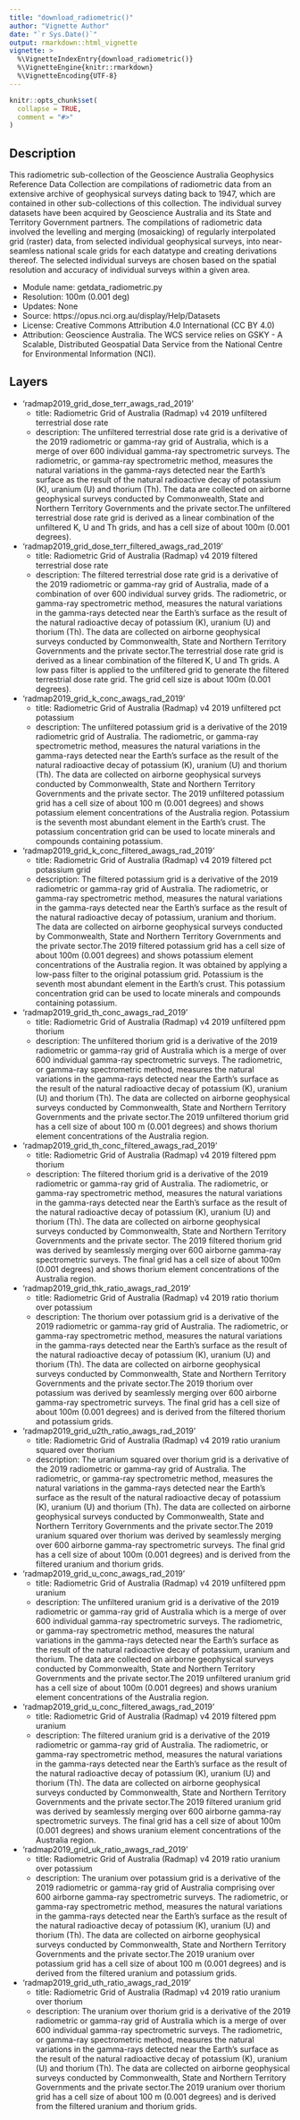 ```yaml
---
title: "download_radiometric()"
author: "Vignette Author"
date: "`r Sys.Date()`"
output: rmarkdown::html_vignette
vignette: >
  %\VignetteIndexEntry{download_radiometric()}
  %\VignetteEngine{knitr::rmarkdown}
  %\VignetteEncoding{UTF-8}
---
```


```r
knitr::opts_chunk$set(
  collapse = TRUE,
  comment = "#>"
)
```

## Description

This radiometric sub-collection of the Geoscience Australia Geophysics Reference Data Collection are compilations of radiometric data from an extensive archive of geophysical surveys dating back to 1947, which are contained in other sub-collections of this collection. The individual survey datasets have been acquired by Geoscience Australia and its State and Territory Government partners. The compilations of radiometric data involved the levelling and merging (mosaicking) of regularly interpolated grid (raster) data, from selected individual geophysical surveys, into near-seamless national scale grids for each datatype and creating derivations thereof. The selected individual surveys are chosen based on the spatial resolution and accuracy of individual surveys within a given area. 

- Module name: getdata_radiometric.py
- Resolution: 100m (0.001 deg)
- Updates: None
- Source: https://opus.nci.org.au/display/Help/Datasets
- License: Creative Commons Attribution 4.0 International (CC BY 4.0)
- Attribution: Geoscience Australia. The WCS service relies on GSKY - A Scalable, Distributed Geospatial Data Service from the National Centre for Environmental Information (NCI).

## Layers

- 'radmap2019_grid_dose_terr_awags_rad_2019'
   - title: Radiometric Grid of Australia (Radmap) v4 2019 unfiltered terrestrial dose rate
   - description: The unfiltered terrestrial dose rate grid is a derivative of the 2019 radiometric or gamma-ray grid of Australia, which is a merge of over 600 individual gamma-ray spectrometric surveys. The radiometric, or gamma-ray spectrometric method, measures the natural variations in the gamma-rays detected near the Earth's surface as the result of the natural radioactive decay of potassium (K), uranium (U) and thorium (Th). The data are collected on airborne geophysical surveys conducted by Commonwealth, State and Northern Territory Governments and the private sector.The unfiltered terrestrial dose rate grid is derived as a linear combination of the unfiltered K, U and Th grids, and has a cell size of about 100m (0.001 degrees).
- 'radmap2019_grid_dose_terr_filtered_awags_rad_2019'
   - title: Radiometric Grid of Australia (Radmap) v4 2019 filtered terrestrial dose rate
   - description: The filtered terrestrial dose rate grid is a derivative of the 2019 radiometric or gamma-ray grid of Australia, made of a combination of over 600 individual survey grids. The radiometric, or gamma-ray spectrometric method, measures the natural variations in the gamma-rays detected near the Earth's surface as the result of the natural radioactive decay of potassium (K), uranium (U) and thorium (Th). The data are collected on airborne geophysical surveys conducted by Commonwealth, State and Northern Territory Governments and the private sector.The terrestrial dose rate grid is derived as a linear combination of the filtered K, U and Th grids. A low pass filter is applied to the unfiltered grid to generate the filtered terrestrial dose rate grid. The grid cell size is about 100m (0.001 degrees).
- 'radmap2019_grid_k_conc_awags_rad_2019'
   - title: Radiometric Grid of Australia (Radmap) v4 2019 unfiltered pct potassium
   - description: The unfiltered potassium grid is a derivative of the 2019 radiometric grid of Australia. The radiometric, or gamma-ray spectrometric method, measures the natural variations in the gamma-rays detected near the Earth's surface as the result of the natural radioactive decay of potassium (K), uranium (U) and thorium (Th). The data are collected on airborne geophysical surveys conducted by Commonwealth, State and Northern Territory Governments and the private sector. The 2019 unfiltered potassium grid has a cell size of about 100 m (0.001 degrees) and shows potassium element concentrations of the Australia region. Potassium is the seventh most abundant element in the Earth's crust. The potassium concentration grid can be used to locate minerals and compounds containing potassium.
- 'radmap2019_grid_k_conc_filtered_awags_rad_2019'
   - title: Radiometric Grid of Australia (Radmap) v4 2019 filtered pct potassium grid
   - description: The filtered potassium grid is a derivative of the 2019 radiometric or gamma-ray grid of Australia. The radiometric, or gamma-ray spectrometric method, measures the natural variations in the gamma-rays detected near the Earth's surface as the result of the natural radioactive decay of potassium, uranium and thorium. The data are collected on airborne geophysical surveys conducted by Commonwealth, State and Northern Territory Governments and the private sector.The 2019 filtered potassium grid has a cell size of about 100m (0.001 degrees) and shows potassium element concentrations of the Australia region. It was obtained by applying a low-pass filter to the original potassium grid. Potassium is the seventh most abundant element in the Earth's crust. This potassium concentration grid can be used to locate minerals and compounds containing potassium.
- 'radmap2019_grid_th_conc_awags_rad_2019'
   - title: Radiometric Grid of Australia (Radmap) v4 2019 unfiltered ppm thorium
   - description: The unfiltered thorium grid is a derivative of the 2019 radiometric or gamma-ray grid of Australia which is a merge of over 600 individual gamma-ray spectrometric surveys. The radiometric, or gamma-ray spectrometric method, measures the natural variations in the gamma-rays detected near the Earth's surface as the result of the natural radioactive decay of potassium (K), uranium (U) and thorium (Th). The data are collected on airborne geophysical surveys conducted by Commonwealth, State and Northern Territory Governments and the private sector.The 2019 unfiltered thorium grid has a cell size of about 100 m (0.001 degrees) and shows thorium element concentrations of the Australia region.
- 'radmap2019_grid_th_conc_filtered_awags_rad_2019'
   - title: Radiometric Grid of Australia (Radmap) v4 2019 filtered ppm thorium
   - description: The filtered thorium grid is a derivative of the 2019 radiometric or gamma-ray grid of Australia. The radiometric, or gamma-ray spectrometric method, measures the natural variations in the gamma-rays detected near the Earth's surface as the result of the natural radioactive decay of potassium (K), uranium (U) and thorium (Th). The data are collected on airborne geophysical surveys conducted by Commonwealth, State and Northern Territory Governments and the private sector. The 2019 filtered thorium grid was derived by seamlessly merging over 600 airborne gamma-ray spectrometric surveys. The final grid has a cell size of about 100m (0.001 degrees) and shows thorium element concentrations of the Australia region.
- 'radmap2019_grid_thk_ratio_awags_rad_2019'
   - title: Radiometric Grid of Australia (Radmap) v4 2019 ratio thorium over potassium
   - description: The thorium over potassium grid is a derivative of the 2019 radiometric or gamma-ray grid of Australia. The radiometric, or gamma-ray spectrometric method, measures the natural variations in the gamma-rays detected near the Earth's surface as the result of the natural radioactive decay of potassium (K), uranium (U) and thorium (Th). The data are collected on airborne geophysical surveys conducted by Commonwealth, State and Northern Territory Governments and the private sector.The 2019 thorium over potassium was derived by seamlessly merging over 600 airborne gamma-ray spectrometric surveys. The final grid has a cell size of about 100m (0.001 degrees) and is derived from the filtered thorium and potassium grids.
- 'radmap2019_grid_u2th_ratio_awags_rad_2019'
   - title: Radiometric Grid of Australia (Radmap) v4 2019 ratio uranium squared over thorium
   - description: The uranium squared over thorium grid is a derivative of the 2019 radiometric or gamma-ray grid of Australia. The radiometric, or gamma-ray spectrometric method, measures the natural variations in the gamma-rays detected near the Earth's surface as the result of the natural radioactive decay of potassium (K), uranium (U) and thorium (Th). The data are collected on airborne geophysical surveys conducted by Commonwealth, State and Northern Territory Governments and the private sector.The 2019 uranium squared over thorium was derived by seamlessly merging over 600 airborne gamma-ray spectrometric surveys. The final grid has a cell size of about 100m (0.001 degrees) and is derived from the filtered uranium and thorium grids.
- 'radmap2019_grid_u_conc_awags_rad_2019'
   - title: Radiometric Grid of Australia (Radmap) v4 2019 unfiltered ppm uranium
   - description: The unfiltered uranium grid is a derivative of the 2019 radiometric or gamma-ray grid of Australia which is a merge of over 600 individual gamma-ray spectrometric surveys. The radiometric, or gamma-ray spectrometric method, measures the natural variations in the gamma-rays detected near the Earth's surface as the result of the natural radioactive decay of potassium, uranium and thorium. The data are collected on airborne geophysical surveys conducted by Commonwealth, State and Northern Territory Governments and the private sector.The 2019 unfiltered uranium grid has a cell size of about 100m (0.001 degrees) and shows uranium element concentrations of the Australia region.
- 'radmap2019_grid_u_conc_filtered_awags_rad_2019'
   - title: Radiometric Grid of Australia (Radmap) v4 2019 filtered ppm uranium
   - description: The filtered uranium grid is a derivative of the 2019 radiometric or gamma-ray grid of Australia. The radiometric, or gamma-ray spectrometric method, measures the natural variations in the gamma-rays detected near the Earth's surface as the result of the natural radioactive decay of potassium (K), uranium (U) and thorium (Th). The data are collected on airborne geophysical surveys conducted by Commonwealth, State and Northern Territory Governments and the private sector.The 2019 filtered uranium grid was derived by seamlessly merging over 600 airborne gamma-ray spectrometric surveys. The final grid has a cell size of about 100m (0.001 degrees) and shows uranium element concentrations of the Australia region.
- 'radmap2019_grid_uk_ratio_awags_rad_2019'
   - title: Radiometric Grid of Australia (Radmap) v4 2019 ratio uranium over potassium
   - description: The uranium over potassium grid is a derivative of the 2019 radiometric or gamma-ray grid of Australia comprising over 600 airborne gamma-ray spectrometric surveys. The radiometric, or gamma-ray spectrometric method, measures the natural variations in the gamma-rays detected near the Earth's surface as the result of the natural radioactive decay of potassium (K), uranium (U) and thorium (Th). The data are collected on airborne geophysical surveys conducted by Commonwealth, State and Northern Territory Governments and the private sector.The 2019 uranium over potassium grid has a cell size of about 100 m (0.001 degrees) and is derived from the filtered uranium and potassium grids.
- 'radmap2019_grid_uth_ratio_awags_rad_2019'
   - title: Radiometric Grid of Australia (Radmap) v4 2019 ratio uranium over thorium
   - description: The uranium over thorium grid is a derivative of the 2019 radiometric or gamma-ray grid of Australia which is a merge of over 600 individual gamma-ray spectrometric surveys. The radiometric, or gamma-ray spectrometric method, measures the natural variations in the gamma-rays detected near the Earth's surface as the result of the natural radioactive decay of potassium (K), uranium (U) and thorium (Th). The data are collected on airborne geophysical surveys conducted by Commonwealth, State and Northern Territory Governments and the private sector.The 2019 uranium over thorium grid has a cell size of about 100 m (0.001 degrees) and is derived from the filtered uranium and thorium grids.
